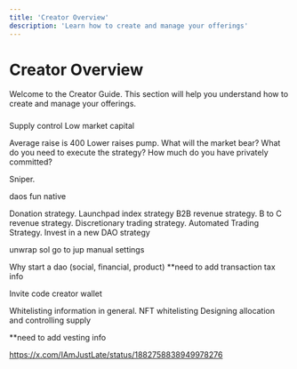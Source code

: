 ```yaml
---
title: 'Creator Overview'
description: 'Learn how to create and manage your offerings'
---
```


# Creator Overview

Welcome to the Creator Guide. This section will help you understand how to create and manage your offerings. 

### 

Supply control
Low market capital


Average raise is 400
Lower raises pump. 
What will the market bear? 
What do you need to execute the strategy? 
How much do you have privately committed? 

Sniper. 

daos fun native

Donation strategy. 
Launchpad index strategy 
B2B revenue strategy. 
B to C revenue strategy. 
Discretionary trading strategy. 
Automated Trading Strategy. 
Invest in a new DAO strategy


unwrap sol go to jup manual settings

Why start a dao (social, financial, product)
**need to add transaction tax info

Invite code
creator wallet



Whitelisting information in general. 
NFT whitelisting
Designing allocation and controlling supply 


**need to add vesting info


https://x.com/IAmJustLate/status/1882758838949978276